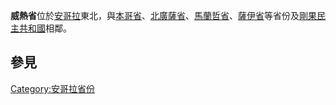 {{Infomation of Subdivisions|
Map=Image:Angola Provinces Uige 250px.png|
MapSize=150px|
Nation=安哥拉|
enNation=Angola|
Lang=[[葡萄牙語|葡語]]|
oName={{lang|pt|Uíge}}|
Lv=省|
Capital=[[威熱|威熱]]|
tArea=58,698|
tPop=800,000|
ISOcode=AO-UIG|
}}
'''威熱省'''位於[[安哥拉|安哥拉]]東北，與[[本哥省|本哥省]]、[[北廣薩省|北廣薩省]]、[[馬蘭哲省|馬蘭哲省]]、[[薩伊省|薩伊省]]等省份及[[剛果民主共和國|剛果民主共和國]]相鄰。

==參見==
{{Portal|安哥拉|Flag of Angola.svg}}

{{Provinces of Angola}}

{{Municipalities of Angola}}
{{coord|display=title}}
{{Angola-geo-stub}}

[[Category:安哥拉省份|Category:安哥拉省份]]